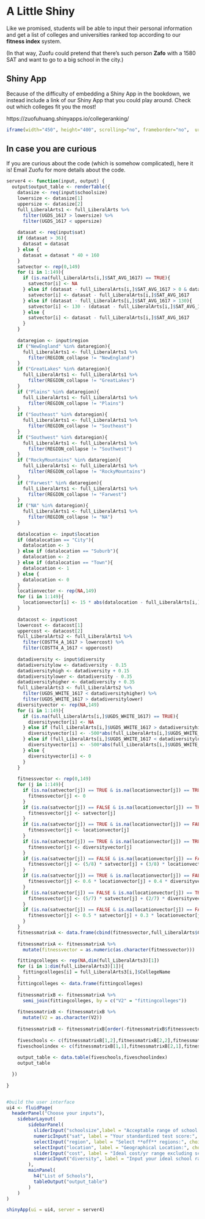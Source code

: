 # A Little Shiny

Like we promised, students will be able to input their personal information and get a list of colleges and universities ranked top according to our **fitness index** system.

(In that way, Zuofu could pretend that there's such person **Zafo** with a 1580 SAT and want to go to a big school in the city.)

## Shiny App

Because of the difficulty of embedding a Shiny App in the bookdown, we instead include a link of our Shiny App that you could play around. Check out which colleges fit you the most!

https://zuofuhuang.shinyapps.io/collegeranking/

```R
iframe(width="450", height="400", scrolling="no", frameborder="no",  url_link="https://zuofuhuang.shinyapps.io/collegeranking/")
```

## In case you are curious

If you are curious about the code (which is somehow complicated), here it is! Email Zuofu for more details about the code.

```R
server4 <- function(input, output) {
  output$output_table <- renderTable({
    datasize <- req(input$schoolsize)
    lowersize <- datasize[1]
    uppersize <- datasize[2]
    full_LiberalArts1 <- full_LiberalArts %>%
      filter(UGDS_1617 > lowersize) %>%
      filter(UGDS_1617 < uppersize)
    
    datasat <- req(input$sat)
    if (datasat > 36){
      datasat = datasat
    } else {
      datasat = datasat * 40 + 160
    }
    satvector <- rep(0,149)
    for (i in 1:149){
      if (is.na(full_LiberalArts[i,]$SAT_AVG_1617) == TRUE){
        satvector[i] <- NA
      } else if (datasat - full_LiberalArts[i,]$SAT_AVG_1617 > 0 & datasat - full_LiberalArts[i,]$SAT_AVG_1617 <= 130){
        satvector[i] <- datasat - full_LiberalArts[i,]$SAT_AVG_1617
      } else if (datasat - full_LiberalArts[i,]$SAT_AVG_1617 > 130){
        satvector[i] <- 130 - (datasat - full_LiberalArts[i,]$SAT_AVG_1617)*0.5
      } else {
        satvector[i] <- datasat - full_LiberalArts[i,]$SAT_AVG_1617
      }
    }
    
    dataregion <- input$region
    if ("NewEngland" %in% dataregion){
      full_LiberalArts1 <- full_LiberalArts1 %>%
        filter(REGION_collapse != "NewEngland")
    }
    if ("GreatLakes" %in% dataregion){
      full_LiberalArts1 <- full_LiberalArts1 %>%
        filter(REGION_collapse != "GreatLakes")
    }
    if ("Plains" %in% dataregion){
      full_LiberalArts1 <- full_LiberalArts1 %>%
        filter(REGION_collapse != "Plains")
    }
    if ("Southeast" %in% dataregion){
      full_LiberalArts1 <- full_LiberalArts1 %>%
        filter(REGION_collapse != "Southeast")
    }
    if ("Southwest" %in% dataregion){
      full_LiberalArts1 <- full_LiberalArts1 %>%
        filter(REGION_collapse != "Southwest")
    }
    if ("RockyMountains" %in% dataregion){
      full_LiberalArts1 <- full_LiberalArts1 %>%
        filter(REGION_collapse != "RockyMountains")
    }
    if ("Farwest" %in% dataregion){
      full_LiberalArts1 <- full_LiberalArts1 %>%
        filter(REGION_collapse != "Farwest")
    }
    if ("NA" %in% dataregion){
      full_LiberalArts1 <- full_LiberalArts1 %>%
        filter(REGION_collapse != "NA")
    }
    
    datalocation <- input$location
    if (datalocation == "City"){
      datalocation <- 3
    } else if (datalocation == "Suburb"){
      datalocation <- 2
    } else if (datalocation == "Town"){
      datalocation <- 1
    } else {
      datalocation <- 0
    }
    locationvector <- rep(NA,149)
    for (i in 1:149){
      locationvector[i] <- 15 * abs(datalocation - full_LiberalArts[i,]$LOCALE_collapse_lac3)
    }
    
    datacost <- input$cost
    lowercost <- datacost[1]
    uppercost <- datacost[2]
    full_LiberalArts2 <- full_LiberalArts1 %>%
      filter(COSTT4_A_1617 > lowercost) %>%
      filter(COSTT4_A_1617 < uppercost)
    
    datadiversity <- input$diversity
    datadiversitylow <- datadiversity - 0.15
    datadiversityhigh <- datadiversity + 0.15
    datadiversitylower <- datadiversity - 0.35
    datadiversityhigher <- datadiversity + 0.35
    full_LiberalArts3 <- full_LiberalArts2 %>%
      filter(UGDS_WHITE_1617 < datadiversityhigher) %>%
      filter(UGDS_WHITE_1617 > datadiversitylower)
    diversityvector <- rep(NA,149)
    for (i in 1:149){
      if (is.na(full_LiberalArts[i,]$UGDS_WHITE_1617) == TRUE){
        diversityvector[i] <- NA
      } else if (full_LiberalArts[i,]$UGDS_WHITE_1617 > datadiversityhigh){
        diversityvector[i] <- -500*abs(full_LiberalArts[i,]$UGDS_WHITE_1617 - datadiversityhigh)
      } else if (full_LiberalArts[i,]$UGDS_WHITE_1617 < datadiversitylow){
        diversityvector[i] <- -500*abs(full_LiberalArts[i,]$UGDS_WHITE_1617 - datadiversitylow)
      } else {
        diversityvector[i] <- 0
      }
    }
    
    fitnessvector <- rep(0,149)
    for (j in 1:149){
      if (is.na(satvector[j]) == TRUE & is.na(locationvector[j]) == TRUE & is.na(diversityvector[j]) == TRUE){
        fitnessvector[j] <- 0
      }
      if (is.na(satvector[j]) == FALSE & is.na(locationvector[j]) == TRUE & is.na(diversityvector[j]) == TRUE){
        fitnessvector[j] <- satvector[j]
      }
      if (is.na(satvector[j]) == TRUE & is.na(locationvector[j]) == FALSE & is.na(diversityvector[j]) == TRUE){
        fitnessvector[j] <- locationvector[j]
      }
      if (is.na(satvector[j]) == TRUE & is.na(locationvector[j]) == TRUE & is.na(diversityvector[j]) == FALSE){
        fitnessvector[j] <- diversityvector[j]
      }
      if (is.na(satvector[j]) == FALSE & is.na(locationvector[j]) == FALSE & is.na(diversityvector[j]) == TRUE){
        fitnessvector[j] <- (5/8) * satvector[j] + (3/8) * locationvector[j]
      }
      if (is.na(satvector[j]) == TRUE & is.na(locationvector[j]) == FALSE & is.na(diversityvector[j]) == FALSE){
        fitnessvector[j] <- 0.6 * locationvector[j] + 0.4 * diversityvector[j]
      }
      if (is.na(satvector[j]) == FALSE & is.na(locationvector[j]) == TRUE & is.na(diversityvector[j]) == FALSE){
        fitnessvector[j] <- (5/7) * satvector[j] + (2/7) * diversityvector[j]
      }
      if (is.na(satvector[j]) == FALSE & is.na(locationvector[j]) == FALSE & is.na(diversityvector[j]) == FALSE){
        fitnessvector[j] <- 0.5 * satvector[j] + 0.3 * locationvector[j] + 0.2 * diversityvector[j]
      }
    }
    fitnessmatrixA <- data.frame(cbind(fitnessvector,full_LiberalArts$CollegeName))
    
    fitnessmatrixA <- fitnessmatrixA %>%
      mutate(fitnessvector = as.numeric(as.character(fitnessvector)))

    fittingcolleges <- rep(NA,dim(full_LiberalArts3)[1])
    for (i in 1:dim(full_LiberalArts3)[1]){
      fittingcolleges[i] = full_LiberalArts3[i,]$CollegeName
    }  
    fittingcolleges <- data.frame(fittingcolleges)
    
    fitnessmatrixB <- fitnessmatrixA %>%
      semi_join(fittingcolleges, by = c("V2" = "fittingcolleges"))
    
    fitnessmatrixB <- fitnessmatrixB %>%
      mutate(V2 = as.character(V2))
    
    fitnessmatrixB <- fitnessmatrixB[order(-fitnessmatrixB$fitnessvector),]
    
    fiveschools <- c(fitnessmatrixB[1,2],fitnessmatrixB[2,2],fitnessmatrixB[3,2],fitnessmatrixB[4,2],fitnessmatrixB[5,2])
    fiveschoolindex <- c(fitnessmatrixB[1,1],fitnessmatrixB[2,1],fitnessmatrixB[3,1],fitnessmatrixB[4,1],fitnessmatrixB[5,1])
    
    output_table <- data.table(fiveschools,fiveschoolindex)
    output_table

  })
  
}


#build the user interface
ui4 <- fluidPage(
  headerPanel("Choose your inputs"),
    sidebarLayout(
        sidebarPanel(
          sliderInput("schoolsize",label = "Acceptable range of school size:", min = 0, max = 4000, step = 50, value = c(0,4000)),
          numericInput("sat", label = "Your standardized test score:", min = 0, max = 1600, value = 0, step = NA),
          selectInput("region", label = "Select **off** regions:", choices = c("NewEngland","MidEast","GreatLakes","Plains","Southeast","Southwest","RockyMountains","FarWest","NA"), multiple = TRUE),
          selectInput("location", label = "Geographical Location:", choices = c("City","Suburb","Town","Rural")),
          sliderInput("cost", label = "Ideal cost/yr range excluding scholarships:", min = 0, max = 100000, step = 100, value = c(0,100000)),
          numericInput("diversity", label = "Input your ideal school racial diversity:", min = 0, max = 1, value = 0, step = 0.01)
        ),
        mainPanel(
          h4("List of Schools"),
          tableOutput("output_table")
        )
    )
)

shinyApp(ui = ui4, server = server4)

```

